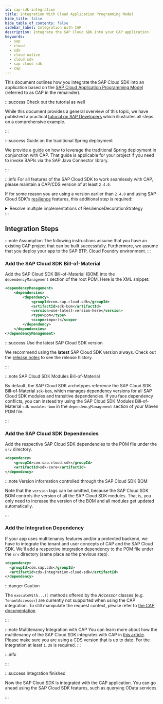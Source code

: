 ```yaml
---
id: cap-sdk-integration
title: Integration With Cloud Application Programming Model
hide_title: false
hide_table_of_contents: false
sidebar_label: Integration With CAP
description: Integrate the SAP Cloud SDK into your CAP application
keywords:
  - sap
  - cloud
  - sdk
  - cloud native
  - cloud sdk
  - sap cloud sdk
  - cap
---
```


This document outlines how you integrate the SAP Cloud SDK into an application based on the [SAP Cloud Application Programming Model](https://cap.cloud.sap/docs/) (referred to as CAP in the remainder).

:::success Check out the tutorial as well

While this document provides a general overview of this topic, we have published a practical [tutorial on SAP Developers](https://developers.sap.com/tutorials/cloudsdk-integrate-cap.html) which illustrates all steps on a comprehensive example.

:::

:::success Guide on the traditional Spring deployment

We provide a [guide](spring-boot-war-deployment) on how to leverage the traditional Spring deployment in conjunction with CAP.
That guide is applicable for your project if you need to invoke BAPIs via the SAP Java Connector library.

:::

:::info
For all features of the SAP Cloud SDK to work seamlessly with CAP, please maintain a CAP/CDS version of at least `2.4.0`.

If for some reason you are using a version earlier than `2.4.0` and using SAP Cloud SDK's [resilience](../features/resilience/resilience.mdx) features, this additional step is required:

<details>
<summary>Resolve multiple implementations of ResilienceDecorationStrategy</summary>

If you see an `ObjectLookupFailedException` in your stack trace with an underlying message `Found multiple implementations of ResilienceDecorationStrategy`, please add the following code to any class that gets executed on application startup:

```java
ResilienceDecorator.setDecorationStrategy(new Resilience4jDecorationStrategy());
```

Please ensure that the import for the class is `com.sap.cloud.sdk.cloudplatform.resilience4j.Resilience4jDecorationStrategy` and not `com.sap.cloud.sdk.frameworks.resilience4j.Resilience4jDecorationStrategy`.

</details>
:::

## Integration Steps

:::note Assumption
The following instructions assume that you have an existing CAP project that can be built successfully.
Furthermore, we assume that you deploy your app to the SAP BTP, Cloud Foundry environment.
:::

### Add the SAP Cloud SDK Bill-of-Material

Add the SAP Cloud SDK Bill-of-Material (BOM) into the `dependencyManagement` section of the root POM.
Here is the XML snippet:

```xml
<dependencyManagement>
    <dependencies>
        <dependency>
            <groupId>com.sap.cloud.sdk</groupId>
            <artifactId>sdk-bom</artifactId>
            <version>use-latest-version-here</version>
            <type>pom</type>
            <scope>import</scope>
        </dependency>
    </dependencies>
</dependencyManagement>
```

:::success Use the latest SAP Cloud SDK version

We recommend using the **latest** SAP Cloud SDK version always.
Check out the [release notes](../release-notes) to see the release history.

:::

:::note SAP Cloud SDK Modules Bill-of-Material

By default, the SAP Cloud SDK archetypes reference the SAP Cloud SDK Bill-of-Material `sdk-bom`, which manages dependency versions for all SAP Cloud SDK modules and transitive dependencies.
If you face dependency conflicts, you can instead try using the SAP Cloud SDK Modules Bill-of-Material `sdk-modules-bom` in the `dependencyManagement` section of your Maven POM file.

:::

### Add the SAP Cloud SDK Dependencies

Add the respective SAP Cloud SDK dependencies to the POM file under the `srv` directory.

```xml
<dependency>
    <groupId>com.sap.cloud.sdk</groupId>
    <artifactId>sdk-core</artifactId>
</dependency>
```

:::note Version information controlled through the SAP Cloud SDK BOM

Note that the `version` tags can be omitted, because the SAP Cloud SDK BOM controls the version of all the SAP Cloud SDK modules.
That is, you only need to increase the version of the BOM and all modules get updated automatically.

:::

### Add the Integration Dependency

If your app uses multitenancy features and/or a protected backend, we have to integrate the tenant and user concepts of CAP and the SAP Cloud SDK.
We'll add a respective integration dependency to the POM file under the `srv` directory (same place as the previous step).

```xml
<dependency>
  <groupId>com.sap.cds</groupId>
  <artifactId>cds-integration-cloud-sdk</artifactId>
</dependency>
```

:::danger Caution

The `executeWith...()` methods offered by the _Accessor_ classes (e.g. `TenantAccessor`) are currently not supported when using the CAP integration.
To still manipulate the request context, please refer to [the CAP documentation](https://cap.cloud.sap/docs/java/request-contexts#defining-requestcontext).

:::

:::note Multitenancy Integration with CAP
You can learn more about how the multitenancy of the SAP Cloud SDK integrates with CAP in [this article](../features/multi-tenancy/thread-context#how-is-a-thread-context-created).
Please make sure you are using a CDS version that is up to date.
For the integration at least `1.28` is required.
:::

:::info

:::

:::success Integration finished

Now the SAP Cloud SDK is integrated with the CAP application.
You can go ahead using the SAP Cloud SDK features, such as querying OData services.

:::
